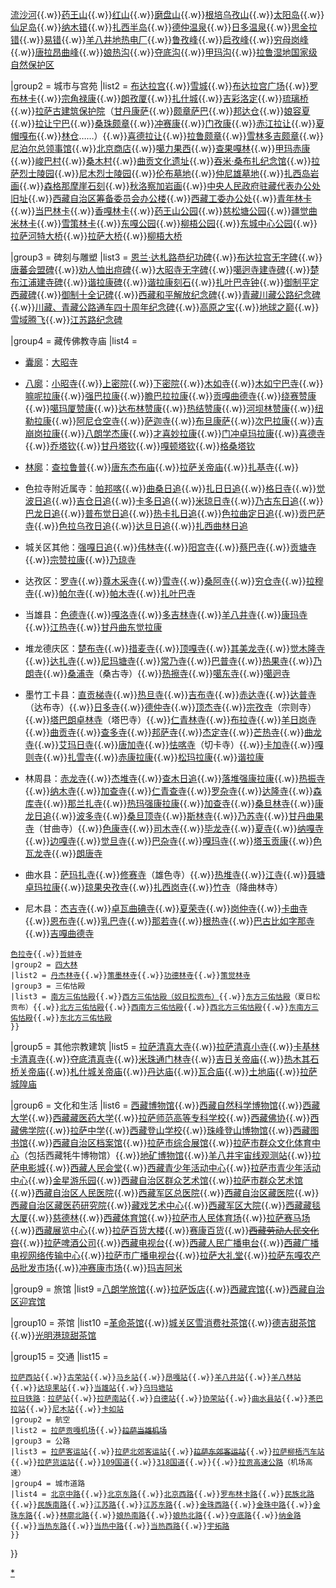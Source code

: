 {{Navbox
|name = 拉萨地标
|title = [[拉萨市|拉萨]][[地标]]
|state = collapsed

|group1 = 山川
|list1 ={{Nowrap begin}}[[拉萨河]]{{.w}}[[流沙河 (拉萨)|流沙河]]{{.w}}[[药王山 (拉萨)|药王山]]{{.w}}[[红山 (拉萨)|红山]]{{.w}}[[磨盘山 (拉萨)|磨盘山]]{{.w}}[[根培乌孜山]]{{.w}}[[太阳岛 (拉萨)|太阳岛]]{{.w}}[[仙足岛]]{{.w}}[[纳木错]]{{.w}}[[扎西半岛]]{{.w}}[[德仲温泉]]{{.w}}[[日多温泉]]{{.w}}[[思金拉错]]{{.w}}[[易错]]{{.w}}[[西藏电力有限公司羊八井地热电厂|羊八井地热电厂]]{{.w}}[[鲁孜峰]]{{.w}}[[启孜峰]]{{.w}}[[穷母岗峰]]{{.w}}[[唐拉昂曲峰]]{{.w}}[[娘热沟]]{{.w}}[[夺底沟]]{{.w}}[[甲玛沟]]{{.w}}[[拉鲁湿地国家级自然保护区]]{{Nowrap end}}

|group2 = 城市与宫苑
|list2 = {{Nowrap begin}}[[布达拉宫]]{{.w}}[[雪城 (西藏)|雪城]]{{.w}}[[布达拉宫广场]]{{.w}}[[罗布林卡]]{{.w}}[[宗角禄康公园|宗角禄康]]{{.w}}[[朗孜厦]]{{.w}}[[扎什城]]{{.w}}[[吉彩洛定]]{{.w}}[[宇拓桥|琉璃桥]]{{.w}}[[拉萨古建筑保护院]]（[[甘丹康萨]]{{.w}}[[颇章萨巴]]{{.w}}[[邦达仓]]{{.w}}[[娘容夏]]{{.w}}[[拉让宁巴]]{{.w}}[[桑珠颇章]]{{.w}}[[冲赛康]]{{.w}}[[门孜康]]{{.w}}[[赤江拉让]]{{.w}}[[夏帽嘎布]]{{.w}}[[林仓]]……）{{.w}}[[喜德拉让]]{{.w}}[[拉鲁颇章]]{{.w}}[[雪林多吉颇章]]{{.w}}[[尼泊尔驻拉萨总领事馆|尼泊尔总领事馆]]{{.w}}[[北京商店 (拉萨)|北京商店]]{{.w}}[[噶力果西]]{{.w}}[[查果嘎林]]{{.w}}[[甲玛赤康]]{{.w}}[[峻巴村]]{{.w}}[[桑木村]]{{.w}}[[曲贡文化遗址]]{{.w}}[[吞米·桑布扎纪念馆]]{{.w}}[[拉萨烈士陵园]]{{.w}}[[尼木烈士陵园]]{{.w}}[[伦布墓地]]{{.w}}[[仲尼雄墓地]]{{.w}}[[扎西岛岩画]]{{.w}}[[森格那摩崖石刻]]{{.w}}[[秋洛察加岩画]]{{.w}}[[中央人民政府驻藏代表办公处旧址]]{{.w}}[[西藏自治区筹备委员会办公楼]]{{.w}}[[西藏工委办公处]]{{.w}}[[青年林卡]]{{.w}}[[当巴林卡]]{{.w}}[[香嘎林卡]]{{.w}}[[药王山公园]]{{.w}}[[慈松塘公园]]{{.w}}[[疆觉曲米林卡]]{{.w}}[[雪策林卡]]{{.w}}[[东嘎公园]]{{.w}}[[柳梧公园]]{{.w}}[[东城中心公园]]{{.w}}[[拉萨河特大桥]]{{.w}}[[拉萨大桥]]{{.w}}[[柳梧大桥]]{{Nowrap end}}

|group3 = 碑刻与雕塑
|list3 = {{Nowrap begin}}[[恩兰·达札路恭纪功碑]]{{.w}}[[布达拉宫无字碑]]{{.w}}[[唐蕃会盟碑]]{{.w}}[[劝人恤出痘碑]]{{.w}}[[大昭寺无字碑]]{{.w}}[[噶迥寺|噶迥寺建寺碑]]{{.w}}[[楚布寺|楚布江浦建寺碑]]{{.w}}[[谐拉康|谐拉康碑]]{{.w}}[[谐拉康|谐拉康刻石]]{{.w}}[[扎叶巴寺|扎叶巴寺钟]]{{.w}}[[御制平定西藏碑]]{{.w}}[[御制十全记碑]]{{.w}}[[西藏和平解放纪念碑‎]]{{.w}}[[青藏川藏公路纪念碑]]{{.w}}[[川藏、青藏公路通车四十周年纪念碑]]{{.w}}[[高原之宝]]{{.w}}[[地球之巅]]{{.w}}[[雪域腾飞]]{{.w}}[[江苏路纪念碑]]{{Nowrap end}}

|group4 = 藏传佛教寺庙
|list4 = 
* [[大昭寺|囊廓]]：[[大昭寺]]
* {{Nowrap begin}}[[八廓]]：[[小昭寺]]{{.w}}[[上密院]]{{.w}}[[下密院]]{{.w}}[[木如寺]]{{.w}}[[木如宁巴寺]]{{.w}}[[嘛呢拉康]]{{.w}}[[强巴拉康]]{{.w}}[[瞻巴拉拉康]]{{.w}}[[贡嘎曲德寺 (拉萨)|贡嘎曲德寺]]{{.w}}[[绕赛赞康]]{{.w}}[[噶玛厦赞康]]{{.w}}[[达布林赞康]]{{.w}}[[热结赞康]]{{.w}}[[河坝林赞康]]{{.w}}[[纽勒拉康]]{{.w}}[[阿尼仓空寺]]{{.w}}[[萨迦寺 (拉萨)|萨迦寺]]{{.w}}[[布旦康萨]]{{.w}}[[次巴拉康]]{{.w}}[[吉崩岗拉康]]{{.w}}[[八朗学杰康]]{{.w}}[[才喜妙拉康]]{{.w}}[[门冲卓玛拉康]]{{.w}}[[喜德寺]]{{.w}}[[乔塔钦]]{{.w}}[[甘丹塔钦]]{{.w}}[[嘎顿塔钦]]{{.w}}[[格桑塔钦]]{{Nowrap end}}
* {{Nowrap begin}}[[林廓]]：[[查拉鲁普]]{{.w}}[[唐东杰布庙]]{{.w}}[[拉萨关帝庙]]{{.w}}[[扎基寺]]{{.w}}<!--[[帕鲁寺]]-->{{Nowrap end}}
* {{Nowrap begin}}色拉寺附近属寺：[[帕邦喀]]{{.w}}[[曲桑日追]]{{.w}}[[扎日日追]]{{.w}}[[格日寺]]{{.w}}[[觉波日追]]{{.w}}[[吉仓日追]]{{.w}}[[卡多日追]]{{.w}}[[米琼日寺]]{{.w}}[[乃古东日追]]{{.w}}[[巴龙日追]]{{.w}}[[普布觉日追]]{{.w}}[[热卡扎日追]]{{.w}}[[色拉曲定日追]]{{.w}}[[贡巴萨寺]]{{.w}}[[色拉乌孜日追]]{{.w}}[[达旦日追]]{{.w}}[[扎西曲林日追]]{{Nowrap end}}
* {{Nowrap begin}}城关区其他：[[强嘎日追]]{{.w}}[[伟林寺]]{{.w}}[[阳宫寺]]{{.w}}[[蔡巴寺]]{{.w}}[[贡塘寺]]{{.w}}[[宗赞拉康]]{{.w}}[[乃琼寺]]{{Nowrap end}}
* {{Nowrap begin}}达孜区：[[罗寺]]{{.w}}[[尊木采寺]]{{.w}}[[雪寺]]{{.w}}[[桑阿寺]]{{.w}}[[穷仓寺]]{{.w}}[[拉穆寺]]{{.w}}[[帕尔寺]]{{.w}}[[帕木寺]]{{.w}}[[扎叶巴寺]]{{Nowrap end}}
* {{Nowrap begin}}当雄县：[[色德寺]]{{.w}}[[嘎洛寺]]{{.w}}[[多吉林寺]]{{.w}}[[羊八井寺]]{{.w}}[[康玛寺]]{{.w}}[[江热寺]]{{.w}}[[甘丹曲东觉拉康]]{{Nowrap end}}
* {{Nowrap begin}}堆龙德庆区：[[楚布寺]]{{.w}}[[措麦寺]]{{.w}}[[顶嘎寺]]{{.w}}[[其美龙寺]]{{.w}}[[觉木隆寺]]{{.w}}[[堆龙德庆达扎寺|达扎寺]]{{.w}}[[尼玛塘寺]]{{.w}}[[常乃寺]]{{.w}}[[巴普寺]]{{.w}}[[热果寺]]{{.w}}[[乃朗寺]]{{.w}}[[桑浦寺]]（桑古寺）{{.w}}[[热擦寺]]{{.w}}[[噶东寺]]{{.w}}[[噶迥寺]]{{Nowrap end}}
* {{Nowrap begin}}墨竹工卡县：[[直贡梯寺]]{{.w}}[[热旦寺 (墨竹工卡县)|热旦寺]]{{.w}}[[吉布寺]]{{.w}}[[赤达寺]]{{.w}}[[达普寺]]（达布寺）{{.w}}[[日多寺]]{{.w}}[[德仲寺]]{{.w}}[[顶杰寺]]{{.w}}[[宗孜寺]]（宗则寺）{{.w}}[[塔巴朗卓林寺]]（塔巴寺）{{.w}}[[仁青林寺]]{{.w}}[[布拉寺]]{{.w}}[[羊日岗寺]]{{.w}}[[曲贡寺]]{{.w}}[[查多寺]]{{.w}}[[邦萨寺]]{{.w}}[[杰定寺]]{{.w}}[[芒热寺]]{{.w}}[[曲龙寺 (墨竹工卡县)|曲龙寺]]{{.w}}[[艾玛日寺]]{{.w}}[[唐加寺]]{{.w}}[[怯喀寺]]（切卡寺）{{.w}}[[卡加寺]]{{.w}}[[嘎则寺]]{{.w}}[[扎雪寺]]{{.w}}[[甲玛赤康|赤康拉康]]{{.w}}[[甲玛赤康|松玛拉康]]{{.w}}[[谐拉康]]{{Nowrap end}}
* {{Nowrap begin}}林周县：[[赤龙寺]]{{.w}}[[杰堆寺]]{{.w}}[[查木日追]]{{.w}}[[落堆强康拉康]]{{.w}}[[热振寺]]{{.w}}[[纳木寺 (林周县)|纳木寺]]{{.w}}[[加查寺]]{{.w}}[[仁青查寺]]{{.w}}[[罗杂寺]]{{.w}}[[达隆寺]]{{.w}}[[森库寺]]{{.w}}[[那兰扎寺]]{{.w}}[[热玛强康拉康]]{{.w}}[[加查寺]]{{.w}}[[桑旦林寺]]{{.w}}[[康龙日追]]{{.w}}[[波多寺]]{{.w}}[[桑旦顶寺]]{{.w}}[[斯林寺]]{{.w}}[[乃苏寺]]{{.w}}[[甘丹曲果寺]]（甘曲寺）{{.w}}[[色康寺]]{{.w}}[[司木寺]]{{.w}}[[毕龙寺]]{{.w}}[[夏寺]]{{.w}}[[纳嘎寺]]{{.w}}[[边嘎寺]]{{.w}}[[觉旦寺]]{{.w}}[[巴杂寺]]{{.w}}[[嘎玛寺 (林周县)|嘎玛寺]]{{.w}}[[塔玉贡康]]{{.w}}[[色瓦龙寺]]{{.w}}[[朗唐寺]]{{Nowrap end}}
* {{Nowrap begin}}曲水县：[[萨玛扎寺]]{{.w}}[[修赛寺]]（雄色寺）{{.w}}[[热堆寺]]{{.w}}[[江寺 (曲水县)|江寺]]{{.w}}[[聂塘卓玛拉康]]{{.w}}[[琼果央孜寺]]{{.w}}[[扎西岗寺 (曲水县)|扎西岗寺]]{{.w}}[[竹寺]]（降曲林寺）{{Nowrap end}}
* {{Nowrap begin}}尼木县：[[杰吉寺]]{{.w}}[[卓瓦曲碘寺]]{{.w}}[[夏荣寺]]{{.w}}[[岗仲寺]]{{.w}}[[卡曲寺 (尼木县)|卡曲寺]]{{.w}}[[恩布寺]]{{.w}}[[乳巴寺]]{{.w}}[[那若寺]]{{.w}}[[根热寺]]{{.w}}[[巴古比如字那寺]]{{.w}}[[吉嘎曲德寺]]{{Nowrap end}}
<!--
[[肖田贡巴]]{{.w}}[[直布隆贡巴]]{{.w}}[[巴札贡巴]]{{.w}}[[曲丁贡巴]]{{.w}}[[面曲贡巴]]{{.w}}[[却宗贡巴]]{{.w}}[[都德马贡巴]]{{.w}}[[帕荣曲邓]]{{.w}}[[普荣咔]]{{.w}}[[阿雅贡巴]]{{.w}}[[真措拉康]]{{.w}}[[乃襄贡巴]]{{.w}}[[却康贡巴]]-->
 {{Navbox subgroup
 |group1 = [[拉萨三大寺|三大寺]]
 |list1 = {{Nowrap begin}}[[甘丹寺]]{{.w}}[[色拉寺]]{{.w}}[[哲蚌寺]]{{Nowrap end}}
 |group2 = [[四大林]]
 |list2 = {{Nowrap begin}}[[丹杰林寺]]{{.w}}[[策墨林寺]]{{.w}}[[功德林寺 (拉萨)|功德林寺]]{{.w}}[[策觉林寺]]{{Nowrap end}}
 |group3 = 三佑怙殿
 |list3 = {{Nowrap begin}}[[南方三佑怙殿]]{{.w}}[[奴日松贡布|西方三佑怙殿（奴日松贡布）]]{{.w}}[[东方三佑怙殿]]（夏日松贡布）{{.w}}[[北方三佑怙殿]]{{.w}}[[西南方三佑怙殿]]{{.w}}[[西北方三佑怙殿]]{{.w}}[[东南方三佑怙殿]]{{.w}}[[东北方三佑怙殿]]{{Nowrap end}}
 }}

|group5 = 其他宗教建筑
|list5 = {{Nowrap begin}}[[拉萨清真大寺]]{{.w}}[[拉萨清真小寺]]{{.w}}[[卡基林卡清真寺]]{{.w}}[[夺底清真寺]]{{.w}}[[米珠通门林寺]]{{.w}}[[吉日关帝庙]]{{.w}}[[热木其石桥关帝庙]]{{.w}}[[札什城关帝庙]]{{.w}}[[丹达庙]]{{.w}}[[瓦合庙]]{{.w}}[[土地庙 (拉萨市纳金乡)|土地庙]]{{.w}}[[拉萨城隍庙]]{{Nowrap end}}

|group6 = 文化和生活
|list6 = {{Nowrap begin}}[[西藏博物馆]]{{.w}}[[西藏自然科学博物馆]]{{.w}}[[西藏大学]]{{.w}}[[西藏藏医药大学]]{{.w}}[[拉萨师范高等专科学校]]{{.w}}[[中国佛教协会西藏分会|西藏佛协]]{{.w}}[[西藏佛学院]]{{.w}}[[西藏自治区拉萨中学|拉萨中学]]{{.w}}[[西藏登山学校]]{{.w}}[[珠峰登山博物馆]]{{.w}}[[西藏图书馆]]{{.w}}[[西藏自治区档案局|西藏自治区档案馆]]{{.w}}[[拉萨市综合展馆]]{{.w}}[[拉萨市群众文化体育中心]]（包括西藏牦牛博物馆）{{.w}}[[西藏圣宝缘地矿博物馆|地矿博物馆]]{{.w}}[[西藏羊八井宇宙线国家野外科学观测研究站|羊八井宇宙线观测站]]{{.w}}[[拉萨电影城]]{{.w}}[[西藏人民会堂]]{{.w}}[[西藏青少年活动中心]]{{.w}}[[拉萨市青少年活动中心]]{{.w}}[[金星游乐园]]{{.w}}[[西藏自治区群众艺术馆]]{{.w}}[[拉萨市群众艺术馆]]{{.w}}[[西藏自治区人民医院]]{{.w}}[[中国人民解放军西藏军区总医院|西藏军区总医院]]{{.w}}[[西藏自治区藏医院]]{{.w}}[[西藏自治区藏医药研究院]]{{.w}}[[藏戏艺术中心]]{{.w}}[[西藏军区大院]]{{.w}}[[西藏藏毯大厦]]{{.w}}[[慈德林]]{{.w}}[[西藏体育馆]]{{.w}}[[拉萨市人民体育场]]{{.w}}[[拉萨赛马场]]{{.w}}[[西藏展览中心]]{{.w}}[[拉萨百货大楼]]{{.w}}[[赛康百货]]{{.w}}<del>[[西藏劳动人民文化宫]]</del>{{.w}}[[拉萨啤酒|拉萨啤酒公司]]{{.w}}[[西藏电视台]]{{.w}}[[西藏人民广播电台]]{{.w}}[[西藏广播电视网络传输中心]]{{.w}}[[拉萨市广播电视台]]{{.w}}[[拉萨大礼堂]]{{.w}}[[拉萨东嘎农产品批发市场]]{{.w}}[[冲赛康市场]]{{.w}}[[玛吉阿米]]{{Nowrap end}}

|group9 = 旅馆
|list9 ={{Nowrap begin}}[[八朗学旅馆]]{{.w}}[[拉萨饭店]]{{.w}}[[西藏宾馆]]{{.w}}[[西藏自治区迎宾馆]]{{Nowrap end}}

|group10 = 茶馆
|list10 ={{Nowrap begin}}[[革命茶馆]]{{.w}}[[城关区雪消费社茶馆]]{{.w}}[[德吉甜茶馆]]{{.w}}[[光明港琼甜茶馆]]{{Nowrap end}}

|group15 = 交通
|list15 =
 {{Navbox subgroup
 |group1 = 铁路
 |list1 = {{Nowrap begin}}[[青藏铁路]]：[[拉萨站]]{{.w}}[[拉萨西站]]{{.w}}[[古荣站]]{{.w}}[[马乡站]]{{.w}}[[昂嘎站]]{{.w}}[[羊八井站]]{{.w}}[[羊八林站]]{{.w}}[[达琼果站]]{{.w}}[[当雄站]]{{.w}}[[乌玛塘站]]<br>[[拉日铁路]]：[[拉萨站]]{{.w}}[[拉萨南站]]{{.w}}[[白德站]]{{.w}}[[协荣站]]{{.w}}[[曲水县站]]{{.w}}[[茶巴拉站]]{{.w}}[[尼木站]]{{.w}}[[卡如站]]{{Nowrap end}}
 |group2 = 航空
 |list2 = {{Nowrap begin}}[[拉萨贡嘎机场]]{{.w}}<del>[[拉萨当雄机场]]</del>{{Nowrap end}}
 |group3 = 公路 
 |list3 = {{Nowrap begin}}[[拉萨客运站]]{{.w}}[[拉萨北郊客运站]]{{.w}}<del>[[拉萨东郊客运站]]</del>{{.w}}[[拉萨柳梧汽车站]]{{.w}}[[拉萨货运站]]{{.w}}[[109国道]]{{.w}}[[318国道]]{{.w}}{{来源请求|[[拉萨绕城高速公路]]}}{{.w}}[[拉薩至貢嘎機場高速公路|拉贡高速公路]]（机场高速）{{Nowrap end}}
 |group4 = 城市道路 
 |list4 = {{Nowrap begin}}[[北京中路]]{{.w}}[[北京东路 (拉萨)|北京东路]]{{.w}}[[北京西路 (拉萨)|北京西路]]{{.w}}[[罗布林卡路]]{{.w}}[[民族北路]]{{.w}}[[民族南路]]{{.w}}[[江苏路 (拉萨)|江苏路]]{{.w}}[[江苏东路]]{{.w}}[[金珠西路]]{{.w}}[[金珠中路]]{{.w}}[[金珠东路]]{{.w}}[[林廓北路]]{{.w}}[[娘热南路]]{{.w}}[[娘热北路]]{{.w}}[[夺底路]]{{.w}}[[纳金路]]{{.w}}[[当热东路]]{{.w}}[[当热中路]]{{.w}}[[当热西路]]{{.w}}[[宇拓路]]{{Nowrap end}}
 }}
}}<noinclude>

[[Category:拉萨|*]]
[[Category:西藏导航模板|{{PAGENAME}}]]
[[Category:地标导航模板|{{PAGENAME}}]]

</noinclude>